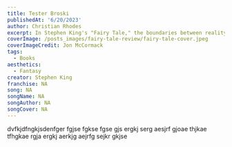 ```yaml
---
title: Tester Broski
publishedAt: '6/20/2023'
author: Christian Rhodes
excerpt: In Stephen King's "Fairy Tale," the boundaries between reality and fantasy blur in a spine-tingling dance.
coverImage: /posts_images/fairy-tale-review/fairy-tale-cover.jpeg
coverImageCredit: Jon McCormack
tags:
  - Books
aesthetics:
  - Fantasy
creator: Stephen King
franchise: NA
song: NA
songName: NA
songAuthor: NA
songCover: NA
---
```


dvfkjdfngkjsdenfger fgjse fgkse fgse gjs ergkj serg aesjrf gjoae thjkae tfhgkae rgja ergkj aerkjg aejrfg sejkr gkjse
